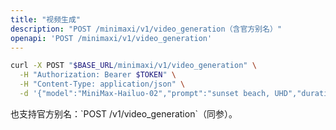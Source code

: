 ```yaml
---
title: "视频生成"
description: "POST /minimaxi/v1/video_generation（含官方别名）"
openapi: 'POST /minimaxi/v1/video_generation'
---
```


 
```bash
curl -X POST "$BASE_URL/minimaxi/v1/video_generation" \
  -H "Authorization: Bearer $TOKEN" \
  -H "Content-Type: application/json" \
  -d '{"model":"MiniMax-Hailuo-02","prompt":"sunset beach, UHD","duration":6}'
```

<Callout type="info">
也支持官方别名：`POST /v1/video_generation`（同参）。
</Callout>
